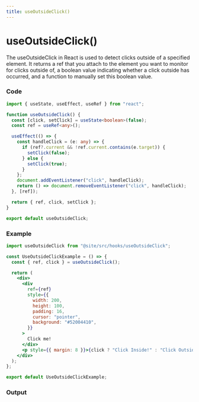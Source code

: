 ```yaml
---
title: useOutsideClick()
---
```



# useOutsideClick()

The useOutsideClick in React is used to detect clicks outside of a specified element. It returns a ref that you attach to the element you want to monitor for clicks outside of, a boolean value indicating whether a click outside has occurred, and a function to manually set this boolean value.

### Code

```ts title="useOutsideClick.ts"
import { useState, useEffect, useRef } from "react";

function useOutsideClick() {
  const [click, setClick] = useState<boolean>(false);
  const ref = useRef<any>();

  useEffect(() => {
    const handleClick = (e: any) => {
      if (ref?.current && !ref.current.contains(e.target)) {
        setClick(false);
      } else {
        setClick(true);
      }
    };
    document.addEventListener("click", handleClick);
    return () => document.removeEventListener("click", handleClick);
  }, [ref]);

  return { ref, click, setClick };
}

export default useOutsideClick;
```

### Example

```jsx
import useOutsideClick from "@site/src/hooks/useOutsideClick";

const UseOutsideClickExample = () => {
  const { ref, click } = useOutsideClick();

  return (
    <div>
      <div
        ref={ref}
        style={{
          width: 200,
          height: 100,
          padding: 16,
          cursor: "pointer",
          background: "#52004410",
        }}
      >
        Click me!
      </div>
      <p style={{ margin: 8 }}>{click ? "Click Inside!" : "Click Outside!"}</p>
    </div>
  );
};

export default UseOutsideClickExample;
```

### Output

<UseOutsideClickExample />